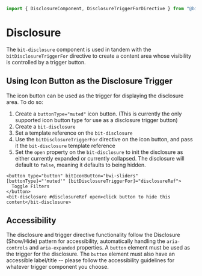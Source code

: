 

<Meta of={stories} />

```ts
import { DisclosureComponent, DisclosureTriggerForDirective } from "@bitwarden/components";
```

# Disclosure

The `bit-disclosure` component is used in tandem with the `bitDisclosureTriggerFor` directive to
create a content area whose visibility is controlled by a trigger button.

## Using Icon Button as the Disclosure Trigger

The icon button can be used as the trigger for displaying the disclosure area. To do so:

1. Create a `buttonType="muted"` icon button. (This is currently the only supported icon button type
   for use as a disclosure trigger button)
2. Create a `bit-disclosure`
3. Set a template reference on the `bit-disclosure`
4. Use the `bitDisclosureTriggerFor` directive on the icon button, and pass it the `bit-disclosure`
   template reference
5. Set the `open` property on the `bit-disclosure` to init the disclosure as either currently
   expanded or currently collapsed. The disclosure will default to `false`, meaning it defaults to
   being hidden.

```
<button type="button" bitIconButton="bwi-sliders" [buttonType]="'muted'" [bitDisclosureTriggerFor]="disclosureRef">
  Toggle Filters
</button>
<bit-disclosure #disclosureRef open>click button to hide this content</bit-disclosure>
```

<Story of={stories.DisclosureWithIconButton} />

## Accessibility

The disclosure and trigger directive functionality follow the Disclosure (Show/Hide) pattern for
accessibility, automatically handling the `aria-controls` and `aria-expanded` properties. A `button`
element must be used as the trigger for the disclosure. The `button` element must also have an
accessible label/title -- please follow the accessibility guidelines for whatever trigger component
you choose.

